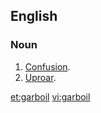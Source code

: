 ==English==

===Noun===
{{en-noun|s|-}}

# [[confusion|Confusion]].
# [[uproar|Uproar]].
[[et:garboil]]
[[vi:garboil]]